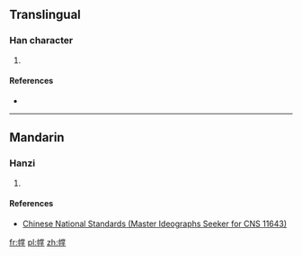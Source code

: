 ==Translingual==

===Han character===
{{Han char|rn=50|rad=巾|as=12|sn=15|four=|canj=LBFBQ|ids=⿰巾掌}}

# {{defn|Han|sort=巾12}}

====References====
* {{Han ref|kx=0337.031|hdz=10754.011|uh=5E65|ud=24165}}

----

==Mandarin==

===Hanzi===
{{cmn-hanzi|pin=[[zhāng]] ([[zhang1]])|wg=chang<sup>1</sup>}}

# {{defn|lang=cmn|sort=巾12}}

====References====
*[http://www.cns11643.gov.tw/AIDB/query_general_view.do?page=3&code=6473 Chinese National Standards (Master Ideographs Seeker for CNS 11643)]

[[fr:幥]]
[[pl:幥]]
[[zh:幥]]